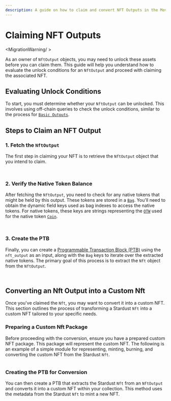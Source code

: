 ```yaml
---
description: A guide on how to claim and convert NFT Outputs in the Move-based IOTA ledger.
---
```



# Claiming NFT Outputs

<MigrationWarning/ >

As an owner of `NftOutput` objects, you may need to unlock these assets before you can claim them. 
This guide will help you understand how to evaluate the unlock conditions for an `NftOutput` and proceed with claiming the associated NFT.

## Evaluating Unlock Conditions

To start, you must determine whether your `NftOutput` can be unlocked. 
This involves using off-chain queries to check the unlock conditions, 
similar to the process for [`Basic Outputs`](basic.mdx).

## Steps to Claim an NFT Output

### 1. Fetch the `NftOutput`

The first step in claiming your NFT is to retrieve the `NftOutput` object that you intend to claim.

<Tabs groupId="language">
<TabItem value="typescript" label="TypeScript">

```typescript file=<rootDir>/docs/examples/typescript/src/stardust/nft-output-claim.ts#L24-L44
```

</TabItem>
<TabItem value="rust" label="Rust">

```rust file=<rootDir>/docs/examples/rust/stardust/nft-output-claim.rs#L56-L80
```

</TabItem>
</Tabs>

### 2. Verify the Native Token Balance

After fetching the `NftOutput`, you need to check for any native tokens that might be held by this output. 
These tokens are stored in a [`Bag`](../../../references/framework/iota-framework/bag). 
You'll need to obtain the dynamic field keys used as bag indexes to access the native tokens. 
For native tokens, these keys are strings 
representing the [`OTW`](../../iota-101/move-overview/one-time-witness.mdx) used for the native token 
[`Coin`](../../../references/framework/iota-framework/coin.mdx#resource-coin).


<Tabs groupId="language">
<TabItem value="typescript" label="TypeScript">

```typescript file=<rootDir>/docs/examples/typescript/src/stardust/nft-output-claim.ts#L46-L66
```

</TabItem>
<TabItem value="rust" label="Rust">

```rust file=<rootDir>/docs/examples/rust/stardust/nft-output-claim.rs#L82-L107
```

</TabItem>
</Tabs>

### 3. Create the PTB

Finally, 
you can create a [Programmable Transaction Block (PTB)](../../iota-101/transactions/ptb/building-ptb.mdx) using the `nft_output` as an input, 
along with the `Bag` keys to iterate over the extracted native tokens. 
The primary goal of this process is to extract the `Nft` object from the `NftOutput`.

<Tabs groupId="language">
<TabItem value="typescript" label="TypeScript">

```typescript file=<rootDir>/docs/examples/typescript/src/stardust/nft-output-claim.ts#L68-L120
```

</TabItem>
<TabItem value="rust" label="Rust">

```rust file=<rootDir>/docs/examples/rust/stardust/nft-output-claim.rs#L109-L175
```

</TabItem>
</Tabs>

## Converting an Nft Output into a Custom Nft

Once you've claimed the `Nft`, you may want to convert it into a custom NFT. 
This section outlines the process of transforming a Stardust `Nft` into a custom NFT tailored to your specific needs.

### Preparing a Custom Nft Package

Before proceeding with the conversion, ensure you have a prepared custom NFT package.
This package will represent the custom NFT. 
The following is an example of a simple module for representing, minting, burning,
and converting the custom NFT from the Stardust `Nft`.

<Tabs groupId="language">
<TabItem value="move" label="Move">

```move file=<rootDir>/docs/examples/move/custom_nft/sources/nft.move
```

</TabItem>
</Tabs>

### Creating the PTB for Conversion

You can then create a PTB that extracts the Stardust `Nft` from an `NftOutput` and converts it into a custom NFT within your collection. 
This method uses the metadata from the Stardust `Nft` to mint a new NFT.

<Tabs groupId="language">
<TabItem value="typescript" label="TypeScript">

```typescript file=<rootDir>/docs/examples/typescript/src/stardust/nft-migration.ts#L39-L85
```

</TabItem>
<TabItem value="rust" label="Rust">

```rust file=<rootDir>/docs/examples/rust/stardust/nft-migration.rs#L77-L137
```

</TabItem>
</Tabs>
